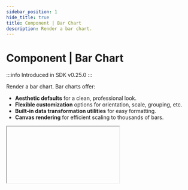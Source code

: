 ```yaml
---
sidebar_position: 1
hide_title: true
title: Component | Bar Chart
description: Render a bar chart.
---
```



# Component | Bar Chart

:::info
Introduced in SDK v0.25.0
:::

Render a bar chart. Bar charts offer:

- **Aesthetic defaults** for a clean, professional look.
- **Flexible customization** options for orientation, scale, grouping, etc.
- **Built-in data transformation utilities** for easy formatting.
- **Canvas rendering** for efficient scaling to thousands of bars.

<IFrame type="bar-chart-component" heightPx="520" />

<Tabs groupId="sdkLanguage">
    <TabItem value="node" label="TypeScript / JavaScript">
    ```js
    const salesData = [
      { month: "Jan", California: 95, Texas: 120, "New York": 310 },
      { month: "Feb", California: 105, Texas: 135, "New York": 290 },
      /* ... */
      { month: "Dec", California: 250, Texas: 300, "New York": 520 },
    ];

    page.add(() =>
      ui.barChart("sales-chart", salesData, {
        group: "month",
        series: ["California", "Texas", "New York"],
        groupMode: "grouped",
        label: "Monthly Sales by Region",
      })
    );
    ```
    </TabItem>
    <TabItem value="python" label="Python">
    ```python
    sales_data = [
      { "month": "Jan", "California": 95, "Texas": 120, "New York": 310 },
      { "month": "Feb", "California": 105, "Texas": 135, "New York": 290 },
      # ...
      { "month": "Dec", "California": 250, "Texas": 300, "New York": 520 },
    ]

    page.add(() =>
      ui.bar_chart(
        "sales-chart",
        sales_data,
        group="month",
        series=["California", "Texas", "New York"],
        group_mode="grouped",
        label="Monthly Sales by Region"
      )
    )
    ```
    </TabItem>
</Tabs>

## Group rows

You'll likely need to re-format your data in order to chart it. Compose provides simple utilities to help you do this.

First, you'll need to group your data. For example, for a monthly chart, you'd group by month. Specify the `group` parameter to specify how rows in your data should be grouped:

- A string key from your data
- A function that receives each row and its index, returning a group label
- If not provided, defaults to using the `"group"` key from your data

<Tabs groupId="sdkLanguage">
    <TabItem value="node" label="TypeScript / JavaScript">
    ```js
    const salesData = [
      { date: "2023-01-15", product: "Laptop", revenue: 2500 },
      { date: "2023-02-22", product: "Monitor", revenue: 800 },
      { date: "2023-02-05", product: "Laptop", revenue: 2200 },
      { date: "2023-02-18", product: "Monitor", revenue: 900 },
      { date: "2023-03-10", product: "Laptop", revenue: 2800 },
      { date: "2023-03-25", product: "Monitor", revenue: 750 },
    ];

    function getMonth(row) {
      return new Date(row.date).toLocaleString('default', { month: 'long' });
    }

    page.add(() =>
      ui.barChart("monthly-chart", salesData, {
        group: (row) => getMonth(row), // Group the data by month
        series: ["revenue"],
        label: "Monthly Revenue"
      })
    );
    ```
    </TabItem>
    <TabItem value="python" label="Python">
    ```python
    from datetime import datetime

    sales_data = [
      { "date": "2023-01-15", "product": "Laptop", "revenue": 2500 },
      { "date": "2023-02-22", "product": "Monitor", "revenue": 800 },
      { "date": "2023-02-05", "product": "Laptop", "revenue": 2200 },
      { "date": "2023-02-18", "product": "Monitor", "revenue": 900 },
      { "date": "2023-03-10", "product": "Laptop", "revenue": 2800 },
      { "date": "2023-03-25", "product": "Monitor", "revenue": 750 },
    ]

    def get_month(row):
      return datetime.strptime(row["date"], "%Y-%m-%d").strftime("%B")

    page.add(lambda:
      ui.bar_chart(
        "monthly-chart",
        sales_data,
        group=get_month, # Group the data by month
        series=["revenue"],
        label="Monthly Revenue"
      )
    )
    ```
    </TabItem>
</Tabs>

<IFrame type="bar-chart-group-data" heightPx="520" />

## Aggregate rows

Compose will aggregate rows with the same group value according to the `aggregate` parameter.

By default, the rows are aggregated by `sum`. You can also aggregate by `count`, `average`, `min`, or `max`.

<Tabs groupId="sdkLanguage">
    <TabItem value="node" label="TypeScript / JavaScript">
    ```js
    const salesData = [
      { date: "2023-01-15", product: "Laptop", revenue: 2500 },
      /* ... */
      { date: "2023-03-25", product: "Monitor", revenue: 750 },
    ];

    function getMonth(row) {
      return new Date(row.date).toLocaleString('default', { month: 'long' });
    }

    page.add(() =>
      ui.barChart("monthly-chart", salesData, {
        group: (row) => getMonth(row),
        series: ["product"],
        aggregate: "count", // Aggregate by count
        label: "Products Sold by Month"
      })
    );
    ```
    </TabItem>
    <TabItem value="python" label="Python">
    ```python
    from datetime import datetime

    sales_data = [
      { "date": "2023-01-15", "product": "Laptop", "revenue": 2500 },
      # ...
      { "date": "2023-03-25", "product": "Monitor", "revenue": 750 },
    ]

    def get_month(row):
      return datetime.strptime(row["date"], "%Y-%m-%d").strftime("%B")

    page.add(lambda:
      ui.bar_chart(
        "monthly-chart",
        sales_data,
        group=get_month,
        series=["product"],
        aggregate="count", # Aggregate by count
        label="Products Sold by Month"
      )
    )
    ```
    </TabItem>
</Tabs>

<IFrame type="bar-chart-aggregate-data" heightPx="520" />

## Segment within groups

Within each group, you can further segment your data by using the `series` parameter, which controls the bars that render for each group.

For example, you may want to break down your monthly sales by region.

### Basic usage

You can pass a list of keys from your data to the  `series` parameter, which will map to the bars that render for each group.

<Tabs groupId="sdkLanguage">
    <TabItem value="node" label="TypeScript / JavaScript">
    ```js
    const salesData = [
      { month: "Jan", California: 95, Texas: 120, "New York": 310 },
      { month: "Feb", California: 105, Texas: 135, "New York": 290 },
      /* ... */
      { month: "Dec", California: 250, Texas: 300, "New York": 520 },
    ];

    page.add(() =>
      ui.barChart("sales-chart", salesData, {
        group: "month",
        series: ["California", "Texas"]
        groupMode: "grouped",
        label: "Monthly Sales by Region",
      })
    );
    ```
    </TabItem>
    <TabItem value="python" label="Python">
    ```python
    sales_data = [
      { "month": "Jan", "California": 95, "Texas": 120, "New York": 310 },
      { "month": "Feb", "California": 105, "Texas": 135, "New York": 290 },
      # ...
      { "month": "Dec", "California": 250, "Texas": 300, "New York": 520 },
    ]

    page.add(() =>
      ui.bar_chart(
        "sales-chart",
        sales_data,
        group="month",
        series=["California", "Texas"]
        label="Monthly Sales by Region (CA & TX)"
      )
    )
    ```
    </TabItem>
</Tabs>

<IFrame type="bar-chart-simple-series" heightPx="520" />

### Advanced usage

Alternatively, you can pass an object with configuration properties to further customize the series.

Each object must have a `value` property that can be either a key from your data or a function that receives each row and returns a numeric value.

<Tabs groupId="sdkLanguage">
    <TabItem value="node" label="TypeScript / JavaScript">
    ```js
    const salesData = [
      { month: "Jan", California: 95, Texas: 120, "New York": 310 },
      { month: "Feb", California: 105, Texas: 135, "New York": 290 },
      /* ... */
      { month: "Dec", California: 250, Texas: 300, "New York": 520 },
    ];

    page.add(() =>
      ui.barChart("sales-chart", salesData, {
        group: "month",
        series: [
            {
                label: "Midwest",
                value: (row) => row.California + row.Texas
            }
        ],
        groupMode: "grouped",
        label: "Monthly Sales by Region",
      })
    );
    ```
    </TabItem>
    <TabItem value="python" label="Python">
    ```python
    sales_data = [
      { "month": "Jan", "California": 95, "Texas": 120, "New York": 310 },
      { "month": "Feb", "California": 105, "Texas": 135, "New York": 290 },
      # ...
      { "month": "Dec", "California": 250, "Texas": 300, "New York": 520 },
    ]

    def get_midwest(row):
        return row["California"] + row["Texas"]

    page.add(() =>
      ui.bar_chart(
        "sales-chart",
        sales_data,
        group="month",
        series=[{
            label: "Midwest",
            value: get_midwest
        }]
        label="Monthly Sales for Midwest"
      )
    )
    ```
    </TabItem>
</Tabs>

<IFrame type="bar-chart-advanced-series" heightPx="520" />

### Series object properties

<Parameter
    name="value"
    required={true}
    type={lang => lang === "js" ? "string | (row: DataRow, idx: number) => number | null | undefined" : "Callable[[DataRow, int], int | float | None]"}
    description={lang => <>
        <p>
            The row's value to be used for the series. Either:
        </p>
        <ul>
            <li>A string that maps to a key in the data.</li>
            <li>A function that receives each row and its index and returns a numeric value. You can also return {lang === "js" ? <><code>null</code> or <code>undefined</code></> : <code>None</code>} to exclude the row from the dataset.</li>
        </ul>
        <p>
            The returned value will be aggregated by group (e.g. if you are grouping data by month, all rows for a month will be aggregated together).
        </p>
    </>}
/>

<Parameter
    name={() => "label"}
    required={false}
    type="string"
    description="The label to use for the series in the legend, tooltips, etc."
/>

<Parameter
    name={() => "aggregate"}
    required={false}
    type="literal"
    description={lang => <>
        <p>
            The aggregate function to be used for the series. Use this if you want this series to be aggregated differently than the others.
        </p>
        <p>
            Options: <code>sum</code>, <code>count</code>, <code>average</code>, <code>min</code>, <code>max</code>.
        </p>
        <p>
            Defaults to the chart-level aggregate function (which itself defaults to <code>sum</code>).
        </p>
    </>}
/>

## Kitchen sink example

The example below demonstrates how to create a bar chart with dynamic series and custom grouping.

<Tabs groupId="sdkLanguage">
    <TabItem value="node" label="TypeScript / JavaScript">
    ```js
    const PRODUCT_TO_COST = {
        "Laptop": 1000,
        "Monitor": 500,
        "Keyboard": 100,
    }

    const PRODUCTS_LIST = Object.keys(PRODUCT_TO_COST);

    const salesData = [
      { date: "2023-01-15", product: "Laptop", },
      { date: "2023-02-22", product: "Monitor", },
      { date: "2023-02-05", product: "Keyboard", },
      /* ... */
      { date: "2023-02-18", product: "Monitor", },
      { date: "2023-03-10", product: "Laptop", },
      { date: "2023-03-25", product: "Monitor", },
    ];

    function getMonth(row) {
      return new Date(row.date).toLocaleString('default', { month: 'short', year: '2-digit' });
    }

    page.add(() =>
      ui.barChart("monthly-chart", salesData, {
        group: (row) => getMonth(row), // Group the data by month
        series: PRODUCTS_LIST.map(product => ({
            label: product,
            value: (row) => {
                if (row.product === product) {
                    return PRODUCT_TO_COST[product];
                }
                return 0;
            }
        })),
        label: "Monthly Revenue by Product"
      })
    );
    ```
    </TabItem>
    <TabItem value="python" label="Python">
    ```python
    from datetime import datetime

    PRODUCT_TO_COST = {
        "Laptop": 1000,
        "Monitor": 500,
        "Keyboard": 100,
    }

    PRODUCTS_LIST = Object.keys(PRODUCT_TO_COST);

    sales_data = [
      { "date": "2023-01-15", "product": "Laptop" },
      { "date": "2023-02-22", "product": "Monitor" },
      { "date": "2023-02-05", "product": "Keyboard" },
      # ...
      { "date": "2023-02-18", "product": "Monitor" },
      { "date": "2023-03-10", "product": "Laptop" },
      { "date": "2023-03-25", "product": "Monitor" },
    ]

    def get_month(row):
      return datetime.strptime(row["date"], "%Y-%m-%d").strftime("%b %y")

    def get_series_value(row, product):
        if row["product"] == product:
            return PRODUCT_TO_COST[product]
        return 0

    page.add(lambda:
      ui.bar_chart(
        "monthly-chart",
        sales_data,
        group=get_month, # Group the data by month
        series=[
            {
                "label": product,
                "value": lambda row: get_series_value(row, product)
            }
            for product in PRODUCTS_LIST
        ],
        label="Monthly Revenue by Product"
      )
    )
    ```
    </TabItem>
</Tabs>

<IFrame type="bar-chart-kitchen-sink" heightPx="520" />

## API reference

### Function signature

<Tabs groupId="sdkLanguage">
    <TabItem value="node" label="TypeScript / JavaScript">
    ```js
    type DataRow = Record<string, any>

    ui.barChart<T extends DataRow>(
        id: string,
        data: T[]
        properties?: Partial<{
            group: string | ((row: T, idx: number) => string | null | undefined),
            series: Array<string | SeriesObject<T>>,
            aggregate: "sum" | "count" | "average" | "min" | "max",
            groupMode: "grouped" | "stacked",
            label: string,
            description: string,
            orientation: "horizontal" | "vertical",
            scale: "linear" | "symlog",
            style: Style,
        }>
    )
    ```
    </TabItem>
    <TabItem value="python" label="Python">
    ```python
    DataRow = Dict[str, Any]

    ui.bar_chart(
        id: str,
        data: List[DataRow],
        *,
        group: str | Callable[[DataRow, int], str | None],
        series: List[str | SeriesObject],
        aggregate: Literal["sum", "count", "average", "min", "max"] = "sum",
        group_mode: Literal["grouped", "stacked"] = "stacked",
        label: str | None = None,
        description: str | None = None,
        orientation: Literal["horizontal", "vertical"] = "vertical",
        scale: Literal["linear", "symlog"] = "linear",
        style: Style,
    )
    ```
    </TabItem>
</Tabs>

### Parameters

<ParameterTemplate.Id />

<Parameter
    name="data"
    required={true}
    type={lang => lang === "js" ? "DataRow[]" : "List[DataRow]"}
    description="The data to be displayed in the bar chart."
/>

<Parameter
    name="group"
    required={false}
    type={lang => lang === "js" ? "string | ((row: DataRow, idx: number) => string | null | undefined)" : "Callable[[DataRow, int], str | None]"}
    description={lang => <>
        <p>
            How to group the data. If not provided, Compose will look for a key named <code>group</code> in the data.
        </p>
        <p>
            Learn more in the <a href="#group-rows">group rows</a> section.
        </p>
    </>}
/>

<Parameter
    name="series"
    required={false}
    type={lang => lang === "js" ? "Array<string | SeriesObject>" : "List[str | SeriesObject]"}
    description={lang => <>
        <p>
            The series to be displayed in the bar chart. If not provided, Compose will use all keys found in the first row of the data (excluding the <code>group</code> key) as separate series.

        </p>
        <p>
            Learn more in the <a href="#segment-within-groups">series</a> section.
        </p>
    </>}
/>

<Parameter
    name="aggregate"
    required={false}
    type="literal"
    description={lang => <>
        <p>
            How to aggregate rows that are in the same group. Choose from <code>sum</code>, <code>count</code>, <code>average</code>, <code>min</code>, or <code>max</code>.
        </p>
        <p>
            Defaults to <code>sum</code>.
        </p>
        <p>
            Learn more in the <a href="#aggregate-rows">aggregate rows</a> section.
        </p>
    </>}
/>

<Parameter
    name={lang => lang === "js" ? "properties.groupMode" : "group_mode"}
    required={false}
    type="literal"
    description={lang => <>
        <p>
            How to display the bars within each group. Either:
        </p>
        <ul>
            <li><code>grouped</code>: Display the bars side-by-side.</li>
            <li><code>stacked</code>: Stack the bars on top of each other.</li>
        </ul>
        <p>
            Defaults to <code>stacked</code>.
        </p>
    </>}
/>

<ParameterTemplate.Label componentName="bar chart" />

<ParameterTemplate.Description componentName="bar chart" />

<Parameter
    name="orientation"
    required={false}
    type="literal"
    description={lang => <>
        <p>
            The orientation of the bar chart. Either:
        </p>
        <ul>
            <li><code>horizontal</code>: Display the bars horizontally.</li>
            <li><code>vertical</code>: Display the bars vertically.</li>
        </ul>
        <p>
            Defaults to <code>vertical</code>.
        </p>
    </>}
/>

<Parameter
    name="scale"
    required={false}
    type="literal"
    description={lang => <>
        <p>
            How to scale the value axis. Either:
        </p>
        <ul>
            <li><code>linear</code>: Scale linearly. Best for most cases.</li>
            <li><code>symlog</code>: Scale logarithmically. Best for cases where data differs by orders of magnitude.</li>
        </ul>
        <p>
            Defaults to <code>linear</code>.
        </p>
    </>}
/>

<ParameterTemplate.Style componentName="bar chart" />
